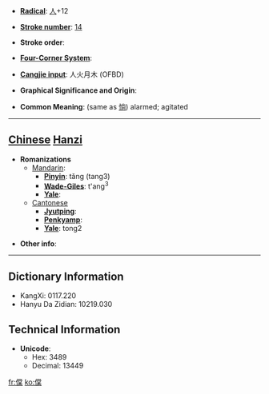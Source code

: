 * '''[[Wiktionary:Chinese radical index| Radical]]''': [[Wiktionary:Chinese radical index 人|人]]+12

* '''[[Wiktionary:Chinese total strokes index|Stroke number]]''': [[Wiktionary:Chinese total strokes index 14|14]]

* '''Stroke order''': 

* '''[[Wiktionary:Chinese four corner index|Four-Corner System]]''': 

* '''[[Wiktionary:Chinese Cangjie index|Cangjie input]]''': 人火月木 (OFBD)

* '''Graphical Significance and Origin''': 

* '''Common Meaning''': (same as [[惝]]) alarmed; agitated

----

== [[Chinese]] [[Hanzi]] ==

* '''Romanizations'''
** [[Mandarin]]:
*** '''[[Pinyin]]''': tǎng (tang3)
*** '''[[Wade-Giles]]''': t'ang<sup>3</sup>
*** '''[[Yale]]''': 
**[[Cantonese]]
***'''[[Jyutping]]''':
***'''[[Penkyamp]]''': 
***'''[[Yale]]''': tong2

* '''Other info''': 

----

== Dictionary Information ==

* KangXi: 0117.220
* Hanyu Da Zidian: 10219.030

== Technical Information ==

* '''Unicode''':
** Hex: 3489
** Decimal: 13449
[[fr:㒉]]
[[ko:㒉]]